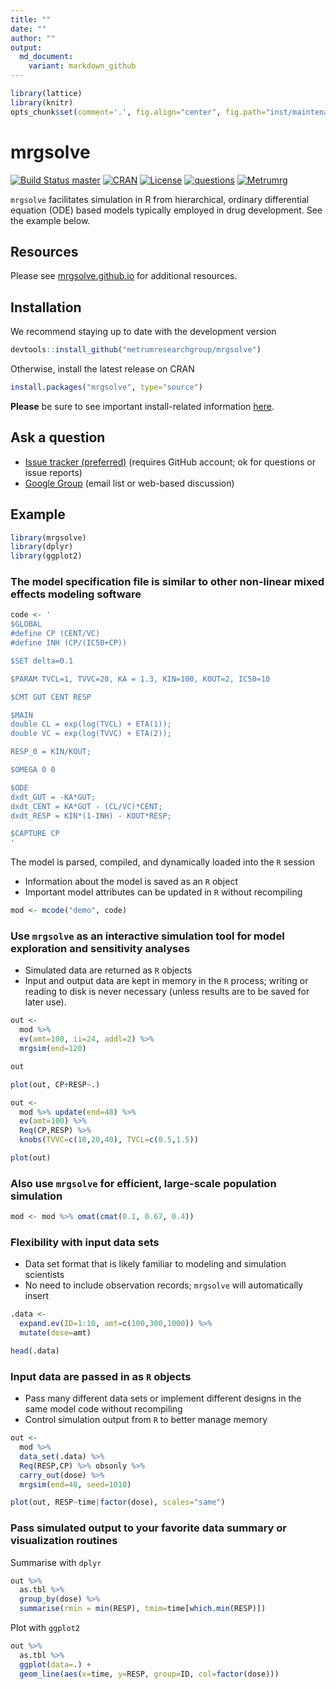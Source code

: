 ```yaml
---
title: ""
date: ""
author: ""
output:
  md_document:
    variant: markdown_github
---
```



```r
library(lattice)
library(knitr)
opts_chunk$set(comment='.', fig.align="center", fig.path="inst/maintenance/img/README-")

```

# mrgsolve

[![Build Status master](https://travis-ci.org/metrumresearchgroup/mrgsolve.svg?branch=master)](https://travis-ci.org/metrumresearchgroup/mrgsolve.svg?branch=master)
[![CRAN](http://www.r-pkg.org/badges/version/mrgsolve)](https://cran.r-project.org/package=mrgsolve)
[![License](http://img.shields.io/badge/license-GPL%20%28%3E=%202%29-brightgreen.svg?style=flat)](http://www.gnu.org/licenses/gpl-2.0.html) 
[![questions](https://img.shields.io/badge/ask_for-Help-brightgreen.svg)](https://github.com/metrumresearchgroup/mrgsolve/issues)
[![Metrumrg](https://img.shields.io/badge/contact-MetrumRG-brightgreen.svg)](http://metrumrg.com)

`mrgsolve` facilitates simulation in R from hierarchical,
ordinary differential equation (ODE) based models typically
employed in drug development. See the example below.

## Resources
Please see [mrgsolve.github.io](https://mrgsolve.github.io) for additional resources.

## Installation
We recommend staying up to date with the development version
```r
devtools::install_github("metrumresearchgroup/mrgsolve")
```

Otherwise, install the latest release on CRAN
```r
install.packages("mrgsolve", type="source")
```

__Please__ be sure to see important install-related information [here](https://github.com/metrumresearchgroup/mrgsolve/wiki/mrgsolve-Installation).

## Ask a question
  * [Issue tracker (preferred)](https://github.com/metrumresearchgroup/mrgsolve/issues) (requires GitHub account; ok for questions or issue reports)
  * [Google Group](https://groups.google.com/a/metrumrg.com/forum/#!forum/mrgsolve) (email list or web-based discussion)



## Example

```r
library(mrgsolve)
library(dplyr)
library(ggplot2)
```



### The model specification file is similar to other non-linear mixed effects modeling software

```r
code <- '
$GLOBAL
#define CP (CENT/VC)
#define INH (CP/(IC50+CP))

$SET delta=0.1

$PARAM TVCL=1, TVVC=20, KA = 1.3, KIN=100, KOUT=2, IC50=10

$CMT GUT CENT RESP

$MAIN
double CL = exp(log(TVCL) + ETA(1));
double VC = exp(log(TVVC) + ETA(2));

RESP_0 = KIN/KOUT;

$OMEGA 0 0

$ODE
dxdt_GUT = -KA*GUT;
dxdt_CENT = KA*GUT - (CL/VC)*CENT;
dxdt_RESP = KIN*(1-INH) - KOUT*RESP;

$CAPTURE CP
'
```


The model is parsed, compiled, and dynamically loaded into the `R` session

  * Information about the model is saved as an `R` object
  * Important model attributes can be updated in `R` without recompiling


```r
mod <- mcode("demo", code)
```


### Use `mrgsolve` as an interactive simulation tool for model exploration and sensitivity analyses
   * Simulated data are returned as `R` objects
   * Input and output data are kept in memory in the `R` process; writing or reading to disk
   is never necessary (unless results are to be saved for later use).

```r
out <- 
  mod %>%
  ev(amt=100, ii=24, addl=2) %>%
  mrgsim(end=120)

out
```



```r
plot(out, CP+RESP~.)
```

```r
out <- 
  mod %>% update(end=48) %>%
  ev(amt=100) %>%
  Req(CP,RESP) %>%
  knobs(TVVC=c(10,20,40), TVCL=c(0.5,1.5))
```



```r
plot(out)
```



### Also use `mrgsolve` for efficient, large-scale population simulation

```r
mod <- mod %>% omat(cmat(0.1, 0.67, 0.4))
```


### Flexibility with input data sets
  * Data set format that is likely familiar to modeling and simulation scientists
  * No need to include observation records; `mrgsolve` will automatically insert

```r
.data <- 
  expand.ev(ID=1:10, amt=c(100,300,1000)) %>%
  mutate(dose=amt)

head(.data)
```


### Input data are passed in as `R` objects
 * Pass many different data sets or implement different designs in the same model code
 without recompiling
 * Control simulation output from `R` to better manage memory

```r
out <- 
  mod %>%
  data_set(.data) %>%
  Req(RESP,CP) %>% obsonly %>%
  carry_out(dose) %>%
  mrgsim(end=48, seed=1010)
```

```r
plot(out, RESP~time|factor(dose), scales="same")
```


### Pass simulated output to your favorite data summary or visualization routines

Summarise with `dplyr`

```r
out %>%
  as.tbl %>%
  group_by(dose) %>%
  summarise(rmin = min(RESP), tmim=time[which.min(RESP)])
```


Plot with `ggplot2`

```r
out %>%
  as.tbl %>%
  ggplot(data=.) +
  geom_line(aes(x=time, y=RESP, group=ID, col=factor(dose)))

```

